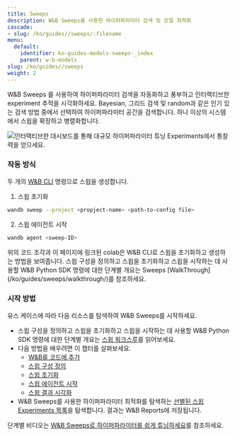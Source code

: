 ```yaml
---
title: Sweeps
description: W&B Sweeps를 사용한 하이퍼파라미터 검색 및 모델 최적화
cascade:
- slug: /ko/guides//sweeps/:filename
menu:
  default:
    identifier: ko-guides-models-sweeps-_index
    parent: w-b-models
slug: /ko/guides//sweeps
weight: 2
---
```


<CardGroup cols={2}>
<Card title="Try in Colab" href="https://colab.research.google.com/github/wandb/examples/blob/master/colabs/pytorch/Organizing_Hyperparameter_Sweeps_in_PyTorch_with_W%26B.ipynb" icon="python"/>
<Card title="Try in W&B" href="https://wandb.ai/stacey/deep-drive/workspace?workspace=user-lavanyashukla" icon="sliders-up"/>
</CardGroup>

W&B Sweeps 를 사용하여 하이퍼파라미터 검색을 자동화하고 풍부하고 인터랙티브한 experiment 추적을 시각화하세요. Bayesian, 그리드 검색 및 random과 같은 인기 있는 검색 방법 중에서 선택하여 하이퍼파라미터 공간을 검색합니다. 하나 이상의 시스템에서 스윕을 확장하고 병렬화합니다.

<Frame>
    <img src="/images/sweeps/intro_what_it_is.png" alt="인터랙티브한 대시보드를 통해 대규모 하이퍼파라미터 튜닝 Experiments에서 통찰력을 얻으세요."  />
</Frame>

### 작동 방식
두 개의 [W&B CLI](/ko/ref/cli/) 명령으로 스윕을 생성합니다.

1. 스윕 초기화

```bash
wandb sweep --project <propject-name> <path-to-config file>
```

2. 스윕 에이전트 시작

```bash
wandb agent <sweep-ID>
```

<Note>
위의 코드 조각과 이 페이지에 링크된 colab은 W&B CLI로 스윕을 초기화하고 생성하는 방법을 보여줍니다. 스윕 구성을 정의하고 스윕을 초기화하고 스윕을 시작하는 데 사용할 W&B Python SDK 명령에 대한 단계별 개요는 Sweeps [WalkThrough](/ko/guides/sweeps/walkthrough/)를 참조하세요.
</Note>

### 시작 방법

유스 케이스에 따라 다음 리소스를 탐색하여 W&B Sweeps를 시작하세요.

* 스윕 구성을 정의하고 스윕을 초기화하고 스윕을 시작하는 데 사용할 W&B Python SDK 명령에 대한 단계별 개요는 [스윕 워크스루](/ko/guides/sweeps/walkthrough/)를 읽어보세요.
* 다음 방법을 배우려면 이 챕터를 살펴보세요.
  * [W&B를 코드에 추가](/ko/guides/sweeps/add-w-and-b-to-your-code/)
  * [스윕 구성 정의](/ko/guides/sweeps/define-sweep-configuration/)
  * [스윕 초기화](/ko/guides/sweeps/initialize-sweeps/)
  * [스윕 에이전트 시작](/ko/guides/sweeps/start-sweep-agents/)
  * [스윕 결과 시각화](/ko/guides/sweeps/visualize-sweep-results/)
* W&B Sweeps를 사용한 하이퍼파라미터 최적화를 탐색하는 [선별된 스윕 Experiments 목록](/ko/guides/sweeps/useful-resources/)을 탐색합니다. 결과는 W&B Reports에 저장됩니다.

단계별 비디오는 [W&B Sweeps로 하이퍼파라미터를 쉽게 튜닝하세요](https://www.youtube.com/watch?v=9zrmUIlScdY\&ab_channel=Weights%26Biases)를 참조하세요.
